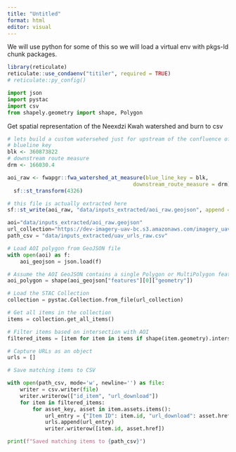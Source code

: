```yaml
---
title: "Untitled"
format: html
editor: visual
---
```


We will use python for some of this so we will load a virtual env with pkgs-ld chunk packages.

```r
library(reticulate)
reticulate::use_condaenv("titiler", required = TRUE)
# reticulate::py_config()

```

```python
import json
import pystac
import csv
from shapely.geometry import shape, Polygon
```

Get spatial representation of the Neexdzi Kwah watershed and burn to csv

```r

# lets build a custom watersehed just for upstream of the confluence of Neexdzii Kwa and Wetzin Kwa
# blueline key
blk <- 360873822
# downstream route measure
drm <- 166030.4

aoi_raw <- fwapgr::fwa_watershed_at_measure(blue_line_key = blk, 
                                        downstream_route_measure = drm) |> 
  sf::st_transform(4326) 

# this file is actually extracted here 
sf::st_write(aoi_raw, "data/inputs_extracted/aoi_raw.geojson", append = FALSE, delete_dsn = TRUE)

```

```python

aoi="data/inputs_extracted/aoi_raw.geojson"
url_collection="https://dev-imagery-uav-bc.s3.amazonaws.com/imagery_uav_bc.json"
path_csv = "data/inputs_extracted/uav_urls_raw.csv"

# Load AOI polygon from GeoJSON file
with open(aoi) as f:
    aoi_geojson = json.load(f)

# Assume the AOI GeoJSON contains a single Polygon or MultiPolygon feature
aoi_polygon = shape(aoi_geojson["features"][0]["geometry"])

# Load the STAC Collection
collection = pystac.Collection.from_file(url_collection)

# Get all items in the collection
items = collection.get_all_items()

# Filter items based on intersection with AOI
filtered_items = [item for item in items if shape(item.geometry).intersects(aoi_polygon)]

# Capture URLs as an object
urls = []

# Save matching items to CSV

with open(path_csv, mode='w', newline='') as file:
    writer = csv.writer(file)
    writer.writerow(["id_item", "url_download"])
    for item in filtered_items:
        for asset_key, asset in item.assets.items():
            url_entry = {"Item ID": item.id, "url_download": asset.href}
            urls.append(url_entry)
            writer.writerow([item.id, asset.href])

print(f"Saved matching items to {path_csv}")

```
